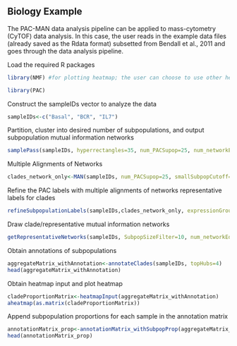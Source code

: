 Biology Example
---------------------------

The PAC-MAN data analysis pipeline can be applied to mass-cytometry (CyTOF) data analysis. In this case, the user reads in the example data files (already saved as the Rdata format) subsetted from Bendall et al., 2011 and goes through the data analysis pipeline.

Load the required R packages

```r
library(NMF) #for plotting heatmap; the user can choose to use other heatmap packages as well

library(PAC)


```

Construct the sampleIDs vector to analyze the data

```r
sampleIDs<-c("Basal", "BCR", "IL7")

```

Partition, cluster into desired number of subpopulations, and output subpopulation mutual information networks

```r
samplePass(sampleIDs, hyperrectangles=35, num_PACSupop=25, num_networkEdge=25, max.iter=50)
```

Multiple Alignments of Networks

```r

clades_network_only<-MAN(sampleIDs, num_PACSupop=25, smallSubpopCutoff=100, k_clades=5)

```

Refine the PAC labels with multiple alignments of networks representative labels for clades

```r
refineSubpopulationLabels(sampleIDs,clades_network_only, expressionGroupClamp=5)
```

Draw clade/representative mutual information networks

```r
getRepresentativeNetworks(sampleIDs, SubpopSizeFilter=10, num_networkEdge=25)
```

Obtain annotations of subpopulations

```r
aggregateMatrix_withAnnotation<-annotateClades(sampleIDs, topHubs=4)
head(aggregateMatrix_withAnnotation)

```


Obtain heatmap input and plot heatmap

```r
cladeProportionMatrix<-heatmapInput(aggregateMatrix_withAnnotation)
aheatmap(as.matrix(cladeProportionMatrix))
```


Append subpopulation proportions for each sample in the annotation matrix

```r
annotationMatrix_prop<-annotationMatrix_withSubpopProp(aggregateMatrix_withAnnotation)
head(annotationMatrix_prop)
```




